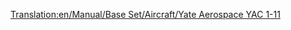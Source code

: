 [[Translation:en/Manual/Base Set/Aircraft/Yate Aerospace YAC 1-11]]

{{en/Aircraft|Name=Yate Aerospace YAC 1-11
|Image=[[File:en/BritishAerospaceBAC1-11.png|Yate Aerospace YAC 1-11]]
|Cost=32.812 (65,624)
|Speed=947 kph (592 MPH)
|Annual=3.796 (7,592)
|Designed=1963
|Lifespan=22
|Capacity=95 passengers & 10 bags of mail
|Description=A smallish plane with low maintenance costs.
|Real-lifeWikilink=BAC One-Eleven
|Real-life=British Aerospace BAC 1-11
}}